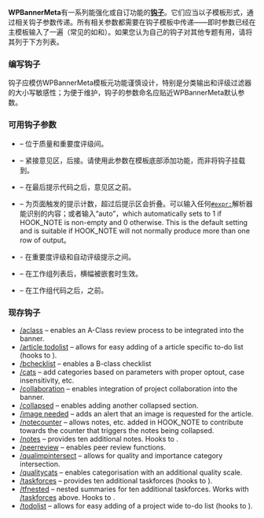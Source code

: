 <div class="template-documentation">
'''WPBannerMeta'''有一系列能强化或自订功能的'''[[钩子函数|钩子]]'''。它们应当以子模板形式，通过相关钩子参数传递。所有相关参数都需要在钩子模板中传递——即时参数已经在主模板输入了一遍（常见的如{{para|category|&#123;&#123;&#123;category&#124;¬&#125;&#125;&#125;}}和{{para|class|&#123;&#123;&#123;class&#124;¬&#125;&#125;&#125;}}）。如果您认为自己的钩子对其他专题有用，请将其列于下方列表。

=== 编写钩子 ===

钩子应模仿WPBannerMeta模板元功能谨慎设计，特别是分类输出和评级过滤器的大小写敏感性；为便于维护，钩子的参数命名应贴近WPBannerMeta默认参数。

=== 可用钩子参数 ===

* {{para|HOOK_ASSESS}} – 位于质量和重要度评级间。
* {{para|HOOK_BOTTOM}} – 紧接意见区，后接{{para|BOTTOM_TEXT}}。请使用此参数在模板底部添加功能，而非将钩子挂载到{{para|BOTTOM_TEXT}}。
* {{para|HOOK_NOTE}} – 在最后提示代码之后，意见区之前。
* {{para|HOOK_COLLAPSED}} – 为页面触发的提示计数，超过后提示区会折叠。可以输入任何<tt>[[mw:Help:Extension:ParserFunctions##expr:|#expr:]]</tt>解析器能识别的内容；或者输入“auto”，which automatically sets to 1 if HOOK_NOTE is non-empty and 0 otherwise. This is the default setting and is suitable if HOOK_NOTE will not normally produce more than one row of output。
* {{para|HOOK_IMPORTANCE}} - 在重要度评级和自动评级提示之间。
* {{para|HOOK_NESTED}} – 在工作组列表后，横幅被{{tl|WikiProjectBannerShell}}嵌套时生效。
* {{para|HOOK_TF}} – 在工作组代码之后，{{para|attention}}之前。

=== 现存钩子 ===
{{selfref|参见：[[Special:前缀索引/{{FULLPAGENAME}}|钩子子页面完整列表]]}}

*[[/aclass]] – enables an A-Class review process to be integrated into the banner.
*[[/article todolist]] – allows for easy adding of a article specific to-do list (hooks to {{para|HOOK_BOTTOM}}).
*[[/bchecklist]] – enables a B-class checklist
*[[/cats]] &ndash; add categories based on parameters with proper optout, case insensitivity, etc.
*[[/collaboration]] &ndash; enables integration of project collaboration into the banner.
*[[/collapsed]] &ndash; enables adding another collapsed section.
*[[/image needed]] &ndash; adds an alert that an image is requested for the article.
*[[/notecounter]] – allows notes, etc. added in HOOK_NOTE to contribute towards the counter that triggers the notes being collapsed.
*[[/notes]] &ndash; provides ten additional notes.  Hooks to {{para|HOOK_NOTE}}.
*[[/peerreview]] – enables peer review functions.
*[[/qualimpintersect]] – allows for quality and importance category intersection.
*[[/qualitycats]] – enables categorisation with an additional quality scale.
*[[/taskforces]] – provides ten additional taskforces (hooks to {{para|HOOK_TF}}).
*[[/tfnested]] – nested summaries for ten additional taskforces.  Works with [[/taskforces]] above.  Hooks to {{para|HOOK_NESTED}}.
*[[/todolist]] – allows for easy adding of a project wide to-do list (hooks to {{para|HOOK_BOTTOM}}).
</div>